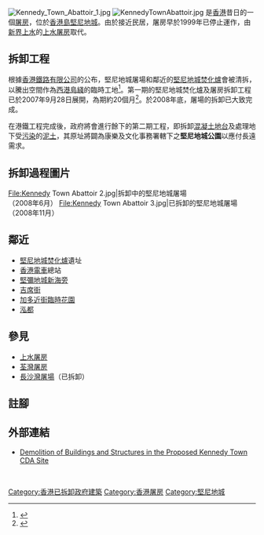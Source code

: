 [[File:Kennedy_Town_Abattoir_1.jpg|thumb]]
[[File:KennedyTownAbattoir.jpg|thumb]]
{{engname|堅尼地城屠場|Kennedy Town Abattoir}}是[[香港|香港]]昔日的一個[[屠房|屠房]]，位於[[香港島|香港島]][[堅尼地城|堅尼地城]]。由於接近民居，屠房早於1999年已停止運作，由[[新界|新界]][[上水|上水]]的[[上水屠房|上水屠房]]取代。

==拆卸工程==
根據[[香港鐵路有限公司|香港鐵路有限公司]]的公布，堅尼地城屠場和鄰近的[[堅尼地城焚化爐|堅尼地城焚化爐]]會被清拆，以騰出空間作為[[港島綫西延|西港島綫]]的臨時工地<ref>{{web reference|URL=http://www.mtr.com.hk/chi/projects/future_wil_sil_wil.html|title=新支綫及工程項目 - 西港島綫及南港島綫|work=MTR|year=2007年|date=12月6日|access-date=2007-12-06|archive-date=2010-11-04|archive-url=https://web.archive.org/web/20101104104700/http://www.mtr.com.hk/chi/projects/future_wil_sil_wil.html|dead-url=no}}</ref>。第一期的堅尼地城焚化爐及屠房拆卸工程已於2007年9月28日展開，為期約20個月<ref>{{web reference|URL=http://www.cedd.gov.hk/tc/topics/kennedy/doc/information_c.pdf|title=堅尼地城焚化爐及屠房拆卸工程|work=土木工程拓展署|year=2008年|date=6月2日}}{{Dead link|date=2018年9月 |bot=InternetArchiveBot |fix-attempted=yes }}</ref>。於2008年底，屠場的拆卸已大致完成。

在港鐵工程完成後，政府將會進行餘下的第二期工程，即拆卸[[混凝土|混凝土]][[地台|地台]]及處理地下受[[污染|污染]]的[[泥土|泥土]]，其原址將闢為康樂及文化事務署轄下之'''堅尼地城公園'''以應付長遠需求。

==拆卸過程圖片==
<gallery mode=packed heights=150px style="text-align:left">
File:Kennedy Town Abattoir 2.jpg|拆卸中的堅尼地城屠場<br>（2008年6月）
File:Kennedy Town Abattoir 3.jpg|已拆卸的堅尼地城屠場<br>（2008年11月）
</gallery>

==鄰近==
*[[堅尼地城焚化爐|堅尼地城焚化爐]]遺址
*[[香港電車|香港電車]]總站
*[[堅彌地城新海旁|堅彌地城新海旁]]
*[[吉席街|吉席街]]
*[[加多近街臨時花園|加多近街臨時花園]]
*[[泓都|泓都]]

==參見==
*[[上水屠房|上水屠房]]
*[[荃灣屠房|荃灣屠房]]
*[[長沙灣屠場|長沙灣屠場]]（已拆卸）

==註腳==
{{reflist}}

==外部連結==
*[https://web.archive.org/web/20120901032036/http://kennedytowncda.com/ Demolition of Buildings and Structures in the Proposed Kennedy Town CDA Site]

<br>
{{HK-buil-stub}}

[[Category:香港已拆卸政府建築|Category:香港已拆卸政府建築]]
[[Category:香港屠房|Category:香港屠房]]
[[Category:堅尼地城|Category:堅尼地城]]